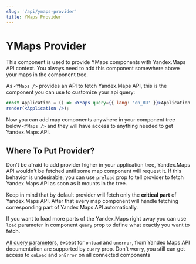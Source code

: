 ```yaml
---
slug: '/api/ymaps-provider'
title: YMaps Provider
---
```


# YMaps Provider

This component is used to provide YMaps components with Yandex.Maps API context. You always need to add this component
somewhere above your maps in the component tree.

As `<YMaps />` provides an API to fetch Yandex.Maps API, this is the component you can use to customize your api query:

```jsx
const Application = () => <YMaps query={{ lang: 'en_RU' }}>Application with YMaps Provider</YMaps>;
render(<Application />);
```

Now you can add map components anywhere in your component tree below `<YMaps />` and they will have access to anything
needed to get Yandex.Maps API.

## Where To Put Provider?

Don't be afraid to add provider higher in your application tree, Yandex.Maps API wouldn't be fetched until some map
component will request it. If this behavior is undesirable, you can use `preload` prop to tell provider to fetch Yandex
Maps API as soon as it mounts in the tree.

Keep in mind that by default provider will fetch only the **critical part** of Yandex.Maps API. After that every map
component will handle fetching corresponding part of Yandex Maps API automatically.

If you want to load more parts of the Yandex.Maps right away you can use `load` parameter in component `query` prop to
define what exactly you want to fetch.

[All query parameters][1], except for `onload` and `onerror`, from Yandex Maps API documentation are supported by
`query` prop. Don't worry, you still can get access to `onLoad` and `onError` on all connected components

[1]: https://tech.yandex.com/maps/doc/jsapi/2.1/dg/concepts/load-docpage/
